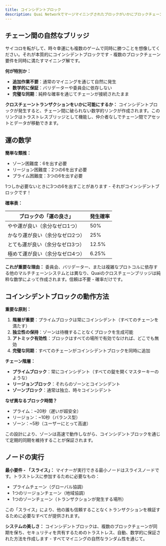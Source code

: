 ```yaml
---
title: コインシデントブロック
description: Quai Networkでマージマイニングされたブロックがいかにブロックチェーン間で状態を転送するために使用されるか
---
```


## チェーン間の自然なブリッジ

サイコロを転がして、時々幸運にも複数のゲームで同時に勝つことを想像してください。それが本質的にコインシデントブロックです - 複数のブロックチェーン要件を同時に満たすマイニング解です。

**何が特別か：**
- **追加作業不要**：通常のマイニングを通じて自然に発生
- **数学的に保証**：バリデーターや委員会に依存しない
- **完璧な同期**：純粋な確率を通じてチェーンが接続されたまま

**クロスチェーントランザクションをいかに可能にするか：**
コインシデントブロックが発生すると、チェーン間に破られない数学的リンクが作成されます。このリンクはトラストレスブリッジとして機能し、仲介者なしでチェーン間でアセットとデータが移動できます。

## 運の数学

**簡単な類推：**
- ゾーン困難度：6を出す必要
- リージョン困難度：2つの6を出す必要
- プライム困難度：3つの6を出す必要

1つしか必要ないときに3つの6を出すことがあります - それがコインシデントブロックです！

**確率表：**

| ブロックの「運の良さ」        | 発生確率  |
| --------------------------- | -------- |
| やや運が良い（余分なゼロ1つ）  | 50%      |
| かなり運が良い（余分なゼロ2つ） | 25%      |
| とても運が良い（余分なゼロ3つ） | 12.5%    |
| 極めて運が良い（余分なゼロ4つ） | 6.25%    |

**これが重要な理由：**
委員会、バリデーター、または複雑なプロトコルに依存する他のマルチチェーンシステムとは異なり、Quaiのクロスチェーンブリッジは純粋な数学によって作成されます。信頼は不要 - 確率だけです。

## コインシデントブロックの動作方法

**重要な原則：**

1. **階層が重要**：プライムブロックは常にコインシデント（すべてのチェーンを満たす）
2. **独立性の保持**：ゾーンは待機することなくブロックを生成可能
3. **アトミック有効性**：ブロックはすべての場所で有効でなければ、どこでも無効
4. **完璧な同期**：すべてのチェーンがコインシデントブロックを同時に追加

**チェーン階層：**
- **プライムブロック**：常にコインシデント（すべての錠を開くマスターキーのような）
- **リージョンブロック**：それらのゾーンとコインシデント
- **ゾーンブロック**：通常は独立、時々コインシデント

**なぜ異なるブロック時間？**
- プライム：~20秒（遅いが超安全）
- リージョン：~10秒（バランス型）
- ゾーン：~5秒（ユーザーにとって高速）

この設計により、ゾーンは高速で動作しながら、コインシデントブロックを通じて定期的同期を維持することが保証されます。

## ノードの実行

**最小要件 - 「スライス」：**
マイナーが実行できる最小ノードはスライスノードです。トラストレスに参加するために必要なもの：
- プライムチェーン（グローバル協調）
- 1つのリージョンチェーン（地域協調）
- 1つのゾーンチェーン（トランザクションが発生する場所）

この「スライス」により、他の誰も信頼することなくトランザクションを検証するために必要なすべてが提供されます。

**システムの美しさ：**
コインシデントブロックは、複数のブロックチェーンが同期を保ち、セキュリティを共有するためのトラストレス、自動、数学的に保証された方法を作成します - すべてマイニングの自然なランダム性を通じて。
